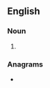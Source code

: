 ==English==

===Noun===
{{head|en|noun plural form}}

# {{plural of|cytometer|lang=en}}

===Anagrams===
* {{anagrams|en|a=ceemorstty|cystometer}}
